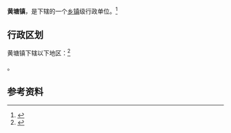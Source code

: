 {{中国乡级行政区|44/16/21/111/000}}

'''黄塘镇'''，是{{PRC admin/fullname|44/16/21/111/000|3}}下辖的一个[[乡镇|乡镇]]级行政单位。<ref>{{PRC admin/ref sgc|{{PRC admin/parent|44/16/21/111/000}}}}</ref>

== 行政区划 ==

黄塘镇下辖以下地区：<ref>{{PRC admin/ref sgc|44/16/21/111/000}}</ref>

{{PRC admin/children|44/16/21/111/000}}。

== 参考资料 ==

{{reflist}}

{{行政区划小作品}}
{{PRC admin/navcat|44/16/21/111/000}}